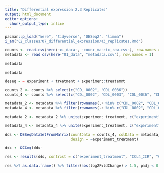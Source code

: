 ```yaml
---
title: "Differential expression 2.3 Replicates"
output: html_document
editor_options: 
  chunk_output_type: inline
---
```


```r
pacman::p_load("here", "tidyverse", "DESeq2", "limma")
i_am("02_classes/07_differential_expression/03_replicates.Rmd")
```
```r
counts <- read.csv(here("01_data", "count_matrix_raw.csv"), row.names = 1)
metadata <- read.csv(here("01_data", "metadata.csv"), row.names = 1)
```

```r
metadata
```
```r
metadata

deseq = ~ experiment + treatment + experiment:treatemnt
```


```r
counts_2 <- counts %>% select(c("CDL_0002", "CDL_0036"))
counts_4 <- counts %>% select(c("CDL_0002", "CDL_0003", "CDL_0036", "CDL_0036"))

metadata_2 <- metadata %>% filter(rownames(.) %in% c("CDL_0002", "CDL_0036"))
metadata_4 <- metadata %>% filter(rownames(.) %in% c("CDL_0002", "CDL_0003", "CDL_0036", "CDL_0036"))

metadata_2 <- metadata_2 %>% unite(experiment_treatment, c("experiment", "treatment"))

metadata_4 <- metadata_4 %>% unite(experiment_treatment, c("experiment", "treatment"))
```

```r
dds <- DESeqDataSetFromMatrix(countData = counts_4, colData = metadata_4,
                              design = ~experiment_treatment)

dds <- DESeq(dds)
```
```r
res <- results(dds, contrast = c("experiment_treatment", "CCL4_CIR", "CCL4_HC"))

res %>% as.data.frame() %>% filter(abs(log2FoldChange) > 1.5, padj < 0.05) %>% arrange(desc(log2FoldChange))

```

